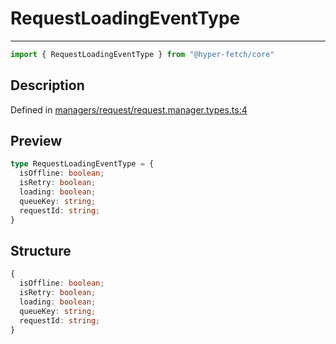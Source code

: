 

# RequestLoadingEventType

<div class="api-docs__separator" data-reactroot="">

---

</div><div class="api-docs__import" data-reactroot="">

```ts
import { RequestLoadingEventType } from "@hyper-fetch/core"
```

</div><div class="api-docs__section">

## Description

</div><div class="api-docs__description"><span class="api-docs__do-not-parse">



</span></div><p class="api-docs__definition">

Defined in [managers/request/request.manager.types.ts:4](https://github.com/BetterTyped/hyper-fetch/blob/cc329b91/packages/core/src/managers/request/request.manager.types.ts#L4)

</p><div class="api-docs__section">

## Preview

</div><div class="api-docs__preview type">

```ts
type RequestLoadingEventType = {
  isOffline: boolean; 
  isRetry: boolean; 
  loading: boolean; 
  queueKey: string; 
  requestId: string; 
}
```

</div><div class="api-docs__section">

## Structure

</div><div class="api-docs__returns">

```ts
{
  isOffline: boolean;
  isRetry: boolean;
  loading: boolean;
  queueKey: string;
  requestId: string;
}
```

</div>